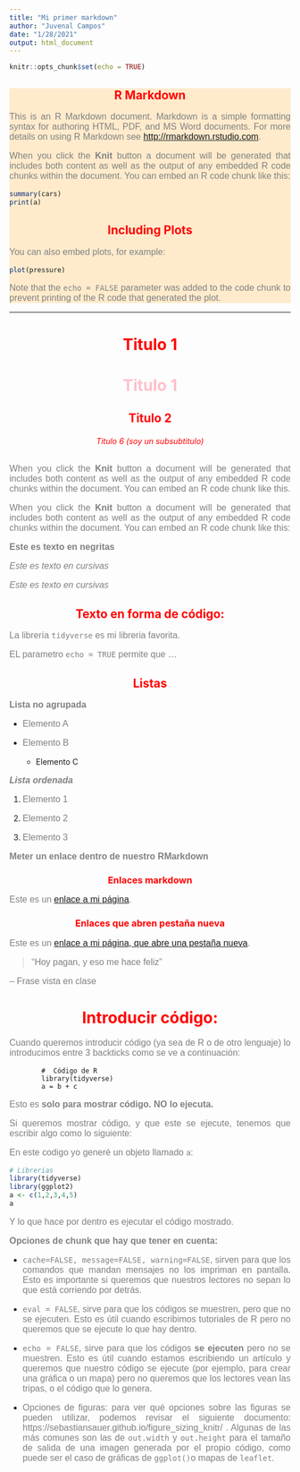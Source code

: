 ```yaml
---
title: "Mi primer markdown"
author: "Juvenal Campos"
date: "1/28/2021"
output: html_document
---
```


<!-- ESTILOS -->
<!-- En esta sección se incluyen los estilos default que van a regir el estilo de todo el documento. Se introduce con los tags de HTML de <style> ... </style> -->

<style>


  @import url('https://fonts.googleapis.com/css2?family=Hind+Guntur:wght@300&display=swap');

  h1,h2,h3,h4,h5,h6 {
    color:red;
    text-align:center;
  }

  p {
    color:gray;
    text-align:justify;
    font-size: 16px;
    font-family: 'Hind Guntur', sans-serif;
  }

</style>

<!-- Este chunk es de opciones default -->

```r
knitr::opts_chunk$set(echo = TRUE)
```

<!-- COMENTARIO -->
<!-- Este es un comentario dentro de RMarkdown -->
<!-- En caso de que quieras poner notitas para alguien que revise tu archivo -->


<div style = "background-color:#ffebcc;">

## R Markdown

This is an R Markdown document. Markdown is a simple formatting syntax for authoring HTML, PDF, and MS Word documents. For more details on using R Markdown see <http://rmarkdown.rstudio.com>.

When you click the **Knit** button a document will be generated that includes both content as well as the output of any embedded R code chunks within the document. You can embed an R code chunk like this:


```r
summary(cars)
print(a)
```

## Including Plots

You can also embed plots, for example:

<p style = 'text-align:center;'>
```r
plot(pressure)
```
</p>




Note that the `echo = FALSE` parameter was added to the code chunk to prevent printing of the R code that generated the plot.

</div>

----

# Titulo 1 

<h1 style = 'color:pink; text-align:center;'>Titulo 1</h1>

## Titulo 2

###### Titulo 6 (soy un subsubtitulo)

When you click the **Knit** button a document will be generated that includes both content as well as the output of any embedded R code chunks within the document. You can embed an R code chunk like this.

When you click the **Knit** button a document will be generated that includes both content as well as the output of any embedded R code chunks within the document. You can embed an R code chunk like this:

**Este es texto en negritas**

*Este es texto en cursivas*

_Este es texto en cursivas_

## Texto en forma de código: 

La librería `tidyverse` es mi libreria favorita. 

EL parametro `echo = TRUE` permite que ...

## Listas

**Lista no agrupada**

* Elemento A

* Elemento B

  * Elemento C


**_Lista ordenada_**

1. Elemento 1

2. Elemento 2

3. Elemento 3

**Meter un enlace dentro de nuestro RMarkdown**

### Enlaces markdown 

Este es un [enlace a mi página](https://rpubs.com/Juve_Campos/rmarkdown).

### Enlaces que abren pestaña nueva

Este es un <a target = '_blank' href = 'https://rpubs.com/Juve_Campos/rmarkdown'>enlace a mi página, que abre una pestaña nueva</a>.

> "Hoy pagan, y eso me hace feliz"

-- Frase vista en clase 


# Introducir código: 

Cuando queremos introducir código (ya sea de R o de otro lenguaje) lo introducimos entre 3 backticks como se ve a continuación: 

```
        #  Código de R
        library(tidyverse)
        a = b + c
```

Esto es **solo para mostrar código. NO lo ejecuta.**

Si queremos mostrar código, y que este se ejecute, tenemos que escribir algo como lo siguiente:

En este codigo yo generé un objeto llamado `a`:

```r
# Librerias
library(tidyverse)
library(ggplot2)
a <- c(1,2,3,4,5)
a
```

Y lo que hace por dentro es ejecutar el código mostrado.

**Opciones de chunk que hay que tener en cuenta: **

* `cache=FALSE, message=FALSE, warning=FALSE`, sirven para que los comandos que mandan mensajes no los impriman en pantalla. Esto es importante si queremos que nuestros lectores no sepan lo que está corriendo por detrás.

* `eval = FALSE`, sirve para que los códigos se muestren, pero que no se ejecuten. Esto es útil cuando escribimos tutoriales de R pero no queremos que se ejecute lo que hay dentro.

* `echo = FALSE`, sirve para que los códigos **se ejecuten** pero no se muestren. Esto es útil cuando estamos escribiendo un artículo y queremos que nuestro código se ejecute (por ejemplo, para crear una gráfica o un mapa) pero no queremos que los lectores vean las tripas, o el código que lo genera.

* Opciones de figuras: para ver qué opciones sobre las figuras se pueden utilizar, podemos revisar el siguiente documento: https://sebastiansauer.github.io/figure_sizing_knitr/ . Algunas de las más comunes son las de `out.width` y `out.height` para el tamaño de salida de una imagen generada por el propio código, como puede ser el caso de gráficas de `ggplot()`o mapas de `leaflet`.




